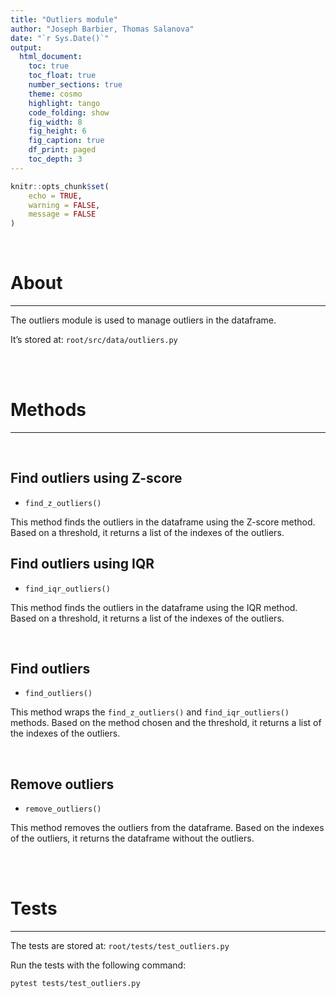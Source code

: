 ```yaml
---
title: "Outliers module"
author: "Joseph Barbier, Thomas Salanova"
date: "`r Sys.Date()`"
output:
  html_document:
    toc: true
    toc_float: true
    number_sections: true
    theme: cosmo
    highlight: tango
    code_folding: show
    fig_width: 8
    fig_height: 6
    fig_caption: true
    df_print: paged
    toc_depth: 3
---
```


```r
knitr::opts_chunk$set(
    echo = TRUE,
    warning = FALSE,
    message = FALSE
)
```

<br>

# About
***

The outliers module is used to manage outliers in the dataframe.

It's stored at: `root/src/data/outliers.py`

<br><br>

# Methods
***

<br>

## Find outliers using Z-score

- `find_z_outliers()`

This method finds the outliers in the dataframe using the Z-score method. Based on a threshold, it returns a list of the indexes of the outliers.

## Find outliers using IQR

- `find_iqr_outliers()`

This method finds the outliers in the dataframe using the IQR method. Based on a threshold, it returns a list of the indexes of the outliers.

<br>

## Find outliers

- `find_outliers()`

This method wraps the `find_z_outliers()` and `find_iqr_outliers()` methods. Based on the method chosen and the threshold, it returns a list of the indexes of the outliers.

<br>

## Remove outliers

- `remove_outliers()`

This method removes the outliers from the dataframe. Based on the indexes of the outliers, it returns the dataframe without the outliers.



<br><br>

# Tests
***

The tests are stored at: `root/tests/test_outliers.py`

Run the tests with the following command:

```bash
pytest tests/test_outliers.py
```
